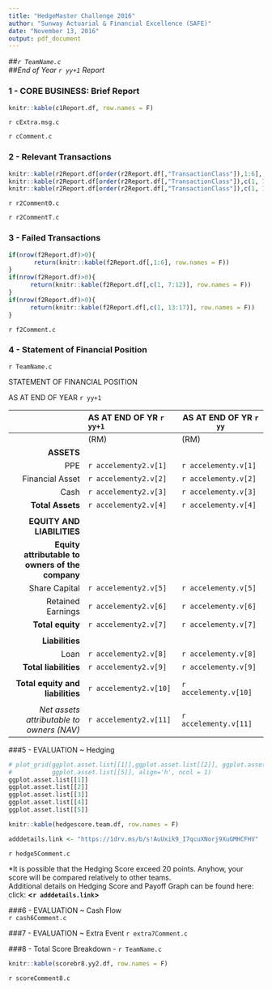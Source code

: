 ```yaml
---
title: "HedgeMaster Challenge 2016"
author: "Sunway Actuarial & Financial Excellence (SAFE)"
date: "November 13, 2016"
output: pdf_document
---
```


##*`r TeamName.c`*  
##*End of Year `r yy+1` Report*
  
### 1 - CORE BUSINESS: Brief Report
```r
knitr::kable(c1Report.df, row.names = F)
```

`r cExtra.msg.c`  
  
`r cComment.c`  

### 2 - Relevant Transactions
```r
knitr::kable(r2Report.df[order(r2Report.df[,"TransactionClass"]),1:6], row.names = F)
knitr::kable(r2Report.df[order(r2Report.df[,"TransactionClass"]),c(1, 7:12)], row.names = F)
knitr::kable(r2Report.df[order(r2Report.df[,"TransactionClass"]),c(1, 13:16)], row.names = F)
```

`r r2Comment0.c`  

`r r2CommentT.c`

### 3 - Failed Transactions
```r
if(nrow(f2Report.df)>0){
       return(knitr::kable(f2Report.df[,1:6], row.names = F))
}  
if(nrow(f2Report.df)>0){
      return(knitr::kable(f2Report.df[,c(1, 7:12)], row.names = F))
}
if(nrow(f2Report.df)>0){
      return(knitr::kable(f2Report.df[,c(1, 13:17)], row.names = F))
}
```

`r f2Comment.c`

### 4 - Statement of Financial Position  

`r TeamName.c`  

STATEMENT OF FINANCIAL POSITION  

AS AT END OF YEAR `r yy+1`  


|                      | AS AT END OF YR `r yy+1`  |  AS AT END OF YR `r yy` |
|---------------------:|:--------------------------|-------------------------|
|                      | (RM)                         | (RM)                  |
| **ASSETS**           |                              |                       |
| PPE                         | `r accelementy2.v[1]`  | `r accelementy.v[1]` | 
| Financial Asset             | `r accelementy2.v[2]`  | `r accelementy.v[2]` |
| Cash                        | `r accelementy2.v[3]`  | `r accelementy.v[3]` |
| **Total Assets**            | `r accelementy2.v[4]`  | `r accelementy.v[4]` |
|  |  |  | 
| **EQUITY AND LIABILITIES** |  |  |
| **Equity attributable to owners of the company**  |  |  | 
| Share Capital               | `r accelementy2.v[5]`  | `r accelementy.v[5]` | 
| Retained Earnings           | `r accelementy2.v[6]`  | `r accelementy.v[6]` |
| **Total equity**            | `r accelementy2.v[7]`  | `r accelementy.v[7]` | 
|  |  |  | 
| **Liabilities** |  |        | 
| Loan                        | `r accelementy2.v[8]`  | `r accelementy.v[8]` |
| **Total liabilities**       | `r accelementy2.v[9]`  | `r accelementy.v[9]` | 
|  |  |  | 
| **Total equity and liabilities**                    | `r accelementy2.v[10]` | `r accelementy.v[10]` | 
|  |  |  | 
| *Net assets attributable to owners (NAV)*           | `r accelementy2.v[11]` | `r accelementy.v[11]` | 



###5 - EVALUATION ~ Hedging
```r
# plot_grid(ggplot.asset.list[[1]],ggplot.asset.list[[2]], ggplot.asset.list[[3]],ggplot.asset.list[[4]],
#           ggplot.asset.list[[5]], align='h', ncol = 1)
ggplot.asset.list[[1]]
ggplot.asset.list[[2]]
ggplot.asset.list[[3]]
ggplot.asset.list[[4]]
ggplot.asset.list[[5]]

knitr::kable(hedgescore.team.df, row.names = F)

adddetails.link <- "https://1drv.ms/b/s!AuUxik9_I7qcuXNorj9XuGMHCFHV"

```
  
`r hedge5Comment.c`   

   
*It is possible that the Hedging Score exceed 20 points. Anyhow, your score will be compared relatively to other teams.    
Additional details on Hedging Score and Payoff Graph can be found here:    
click: **<`r adddetails.link`>**

###6 - EVALUATION ~ Cash Flow  
`r cash6Comment.c`

###7 - EVALUATION ~ Extra Event
`r extra7Comment.c` 
   
###8 - Total Score Breakdown - `r TeamName.c`  
```r
knitr::kable(scorebr8.yy2.df, row.names = F)
```
   
`r scoreComment8.c`
 